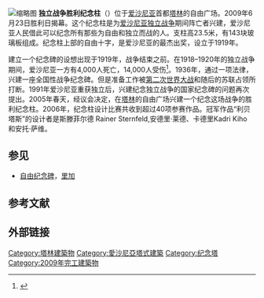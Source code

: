 [[File:Vabadussõja_võidusammas_23062009.JPG|缩略图]]
'''独立战争胜利纪念柱'''（{{lang-et|Vabadussõja võidusammas}}）位于[[爱沙尼亚|爱沙尼亚]]首都[[塔林|塔林]]的自由广场。2009年6月23日胜利日揭幕。这个纪念柱是为[[爱沙尼亚独立战争|爱沙尼亚独立战争]]期间阵亡者兴建，爱沙尼亚人民借此可以纪念所有那些为自由和独立而战的人。支柱高23.5米，有143块玻璃板组成。纪念柱上部的自由十字，是爱沙尼亚的最杰出奖，设立于1919年。

建立一个纪念碑的设想出现于1919年，战争结束之前。在1918–1920年的独立战争期间，爱沙尼亚一方有4,000人死亡，14,000人受伤<ref name=laidoner>{{cite web|url=http://www.laidoner.ee/projektid/4/|title=Facts about the War of Independence|publisher=The Estonian War Museum|location=Tallinn|accessdate=2010-02-10|archive-date=2009-08-29|archive-url=https://web.archive.org/web/20090829214714/http://www.laidoner.ee/projektid/4/|dead-url=no}}</ref>。1936年，通过一项法律，兴建一座全国性战争纪念碑。但是准备工作被[[第二次世界大战|第二次世界大战]]和随后的苏联占领所打断。1991年爱沙尼亚重获独立后，兴建纪念独立战争的国家纪念碑的问题再次提出。2005年春天，经议会决定，在[[塔林|塔林]]的自由广场兴建一个纪念这场战争的胜利纪念柱。2006年，纪念柱设计比赛共收到超过40项参赛作品。冠军作品“利贝塔斯”的设计者是斯滕菲尔德 Rainer Sternfeld,安德里·莱德、卡德里Kadri Kiho 和安托·萨维。

==参见 ==
*[[自由纪念碑|自由纪念碑]]，[[里加|里加]]

==参考文献==
{{reflist}}

==外部链接==
{{commons category|Independence War Victory Column}}

{{coord|59.4340505|N|24.7433835|E|type:landmark_region:EE|display=title}}
{{塔林地标}}

[[Category:塔林建築物|Category:塔林建築物]]
[[Category:愛沙尼亞塔式建築|Category:愛沙尼亞塔式建築]]
[[Category:纪念塔|Category:纪念塔]]
[[Category:2009年完工建築物|Category:2009年完工建築物]]